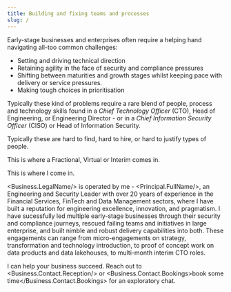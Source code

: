 ```yaml
---
title: Building and fixing teams and processes
slug: /
---
```


Early-stage businesses and enterprises often require a helping hand navigating all-too common challenges: 

- Setting and driving technical direction
- Retaining agility in the face of security and compliance pressures
- Shifting between maturities and growth stages whilst keeping pace with delivery or service pressures. 
- Making tough choices in prioritisation

Typically these kind of problems require a rare blend of people, process and technology skills found in a <dfn id="cto">Chief Technology Officer</dfn> (<abbr>CTO</abbr>), Head of Engineering, or Engineering Director - or in a <dfn id="ciso">Chief Information Security Officer</dfn> (<abbr>CISO</abbr>) or Head of Information Security.

Typically these are hard to find, hard to hire, or hard to justify types of people.

This is where a Fractional, Virtual or Interim comes in.

This is where I come in.

<Business.LegalName/> is operated by me - <Principal.FullName/>, an Engineering and Security Leader with over 20 years of experience in the Financial Services, FinTech and Data Management sectors, where I have built a reputation for engineering excellence, innovation, and pragmatism. I have sucessfully led multiple early-stage businesses through their security and compliance journeys, rescued failing teams and initiatives in large enterprise, and built nimble and robust delivery capabilities into both. These engagements can range from micro-engagements on strategy, transformation and technology introduction, to proof of concept work on data products and data lakehouses, to multi-month interim CTO roles.

I can help your business succeed. Reach out to <Business.Contact.Reception/> or <Business.Contact.Bookings>book some time</Business.Contact.Bookings> for an exploratory chat.